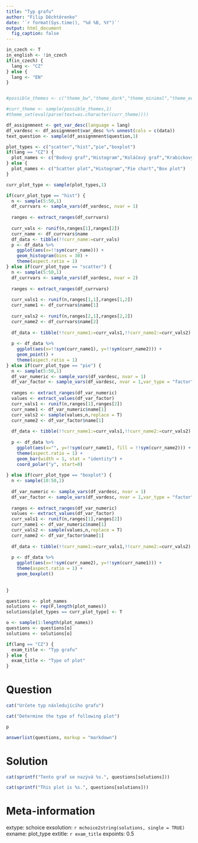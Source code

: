 ```yaml
---
title: "Typ grafu"
author: "Filip Děchtěrenko"
date: '`r format(Sys.time(), "%d %B, %Y")`'
output: html_document
  fig_caption: false
---
```


```r
in_czech <- T
in_english <- !in_czech
if(in_czech) {
  lang <- "CZ"
} else {
  lang <- "EN"
}
```

```r

```

```r
#possible_themes <- c("theme_bw","theme_dark","theme_minimal","theme_economist")

#curr_theme <- sample(possible_themes,1)
#theme_set(eval(parse(text=as.character(curr_theme))))

df_assignmnent <- get_var_desc(language = lang)
df_vardesc <- df_assignmnent$var_desc %>% unnest(cols = c(data))
text_question <- sample(df_assignmnent$question,1)

plot_types <- c("scatter","hist","pie","boxplot")
if(lang == "CZ") {
  plot_names <- c("Bodový graf","Histogram","Koláčový graf","Krabickový graf")  
} else {
  plot_names <- c("Scatter plot","Histogram","Pie chart","Box plot")  
}

curr_plot_type <- sample(plot_types,1)

if(curr_plot_type == "hist") {
  n <- sample(5:50,1)
  df_currvars <- sample_vars(df_vardesc, nvar = 1)
  
  ranges <- extract_ranges(df_currvars)
  
  curr_vals <- runif(n,ranges[1],ranges[2]) 
  curr_name <- df_currvars$name
  df_data <- tibble(!!curr_name:=curr_vals)
  p <- df_data %>% 
    ggplot(aes(x=!!sym(curr_name))) +
    geom_histogram(bins = 30) + 
    theme(aspect.ratio = 1)
} else if(curr_plot_type == "scatter") {
  n <- sample(5:50,1)
  df_currvars <- sample_vars(df_vardesc, nvar = 2)
  
  ranges <- extract_ranges(df_currvars)
  
  curr_vals1 <- runif(n,ranges[1,1],ranges[1,2]) 
  curr_name1 <- df_currvars$name[1]
  
  curr_vals2 <- runif(n,ranges[2,1],ranges[2,2]) 
  curr_name2 <- df_currvars$name[2]
  
  df_data <- tibble(!!curr_name1:=curr_vals1,!!curr_name2:=curr_vals2)
  
  p <- df_data %>% 
    ggplot(aes(x=!!sym(curr_name1), y=!!sym(curr_name2))) +
    geom_point() + 
    theme(aspect.ratio = 1)
} else if(curr_plot_type == "pie") {
  n <- sample(5:50,1)
  df_var_numeric <- sample_vars(df_vardesc, nvar = 1)
  df_var_factor <- sample_vars(df_vardesc, nvar = 1,var_type = "factor")
  
  ranges <- extract_ranges(df_var_numeric)
  values <- extract_values(df_var_factor)
  curr_vals1 <- runif(n,ranges[1],ranges[2]) 
  curr_name1 <- df_var_numeric$name[1]
  curr_vals2 <- sample(values,n,replace = T) 
  curr_name2 <- df_var_factor$name[1]
  
  df_data <- tibble(!!curr_name1:=curr_vals1,!!curr_name2:=curr_vals2)
  
  p <- df_data %>% 
    ggplot(aes(x="", y=!!sym(curr_name1), fill = !!sym(curr_name2))) +
    theme(aspect.ratio = 1) +
    geom_bar(width = 1, stat = "identity") +
    coord_polar("y", start=0) 
  
} else if(curr_plot_type == "boxplot") {
  n <- sample(10:50,1)
  
  df_var_numeric <- sample_vars(df_vardesc, nvar = 1)
  df_var_factor <- sample_vars(df_vardesc, nvar = 1,var_type = "factor")
  
  ranges <- extract_ranges(df_var_numeric)
  values <- extract_values(df_var_factor)
  curr_vals1 <- runif(n,ranges[1],ranges[2]) 
  curr_name1 <- df_var_numeric$name[1]
  curr_vals2 <- sample(values,n,replace = T) 
  curr_name2 <- df_var_factor$name[1]
  
  df_data <- tibble(!!curr_name1:=curr_vals1,!!curr_name2:=curr_vals2)
  
  p <- df_data %>% 
    ggplot(aes(x=!!sym(curr_name2), y=!!sym(curr_name1))) +
    theme(aspect.ratio = 1) +
    geom_boxplot()
  
  
}

questions <- plot_names
solutions <- rep(F,length(plot_names))
solutions[plot_types == curr_plot_type] <- T

o <- sample(1:length(plot_names))
questions <- questions[o]
solutions <- solutions[o]

if(lang == "CZ") {
  exam_title <- "Typ grafu"
} else {
  exam_title <- "Type of plot"
}

```

Question
========

```r
cat("Určete typ následujícího grafu")
```

```r
cat("Determine the type of following plot")

```


```r
p
```


```r
answerlist(questions, markup = "markdown")
```

Solution
========

```r
cat(sprintf("Tento graf se nazývá %s.", questions[solutions]))
```

```r
cat(sprintf("This plot is %s.", questions[solutions]))
```



Meta-information
================
extype: schoice
exsolution: `r mchoice2string(solutions, single = TRUE)`
exname: plot_type
extitle: `r exam_title`
expoints: 0.5
